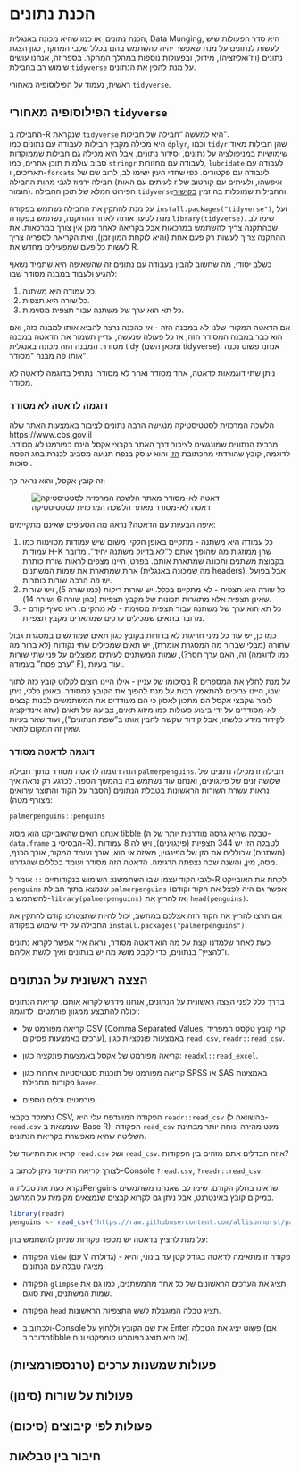 # הכנת נתונים {#sec-data-munging-tidyverse}

הכנת נתונים, או כמו שהיא מכונה באנגלית, Data Munging, היא סדר הפעולות שיש לעשות לנתונים על מנת שאפשר יהיה להשתמש בהם בכלל שלבי המחקר, כגון הצגת נתונים (ויז'ואליזציה), מידול, ובפעולות נוספות במהלך המחקר. בספר זה, אנחנו עושים שימוש רב בחבילת `tidyverse` על מנת להכין את הנתונים.

ראשית, נעמוד על הפילוסופיה מאחורי `tidyverse`.

## הפילוסופיה מאחורי `tidyverse`

החבילה ב-R שנקראת `tidyverse` היא למעשה "חבילה של חבילות".\
היא מכילה מקבץ חבילות לעבודה עם נתונים כמו `dplyr`, וכמו `tidyr` שהן חבילות מאוד שימושיות במניפולציה על נתונים, וסידור נתונים, אבל היא מכילה גם חבילות שממוקדות סביב עולמות תוכן אחרים, כמו `stringr` לעבודה עם מחזורות, `lubridate` לעבודה עם תאריכים, ו-`forcats` לעבודה עם פקטורים. כפי שחדי העין ישימו לב, לרוב שם של חבילה ירמוז לגבי מהות החבילה (לעיתים עם האות r איפשהו, ולעיתים עם קורטוב של הומור). הפירוט המלא של תוכן החבילה `tidyverse`והחבילות שמוכלות בה זמין [בקישור](https://www.tidyverse.org/).

על מנת להתקין את החבילה נשתמש בפקודה `install.packages("tidyverse")`, ועל מנת לטעון אותה לאחר ההתקנה, נשתמש בפקודה `library(tidyverse)`. שימו לב שבהתקנה צריך להשתמש במרכאות אבל בקריאה לאחר מכן אין צורך במרכאות. את ההתקנה צריך לעשות רק פעם אחת (והיא לוקחת המון זמן), ואת הקריאה לספריה צריך לעשות כל פעם שמפעילים מחדש את R.

כשלב יסודי, מה שחשוב להבין בעבודה עם נתונים זה שהשאיפה היא שתמיד נשאף להגיע ולעבוד במבנה מסודר שבו:

1.  כל עמודה היא משתנה.
2.  כל שורה היא תצפית.
3.  כל תא הוא ערך של משתנה עבור תצפית מסוימות.

אם הדאטה המקורי שלנו לא במבנה הזה - אז כהכנה נרצה להביא אותו למבנה כזה, ואם הוא כבר במבנה המסודר הזה, אז כל פעולה שנעשה, עדיין תשמור את הדאטה במבנה מסודר. המבנה הזה מכונה באנגלית tidy (ומכאן השם tidyverse). אנחנו פשוט נכנה אותו פה מבנה "מסודר".

ניתן שתי דוגמאות לדאטה, אחד מסודר ואחר לא מסודר. נתחיל בדוגמה לדאטה לא מסודר.

### דוגמה לדאטה לא מסודר

הלשכה המרכזית לסטטיסטיקה מנגישה הרבה נתונים לציבור באמצעות האתר שלה https://www.cbs.gov.il\
מרבית הנתונים שמונגשים לציבור דרך האתר בקבצי אקסל הינם בפורמט לא מסודר. לדוגמה, קובץ שהורדתי מהכתובת [הזו](https://www.cbs.gov.il/he/publications/Pages/2016/%D7%A1%D7%A4%D7%99%D7%A8%D7%95%D7%AA-%D7%AA%D7%A0%D7%95%D7%A2%D7%94-%D7%91%D7%93%D7%A8%D7%9B%D7%99%D7%9D-%D7%9C%D7%90-%D7%A2%D7%99%D7%A8%D7%95%D7%A0%D7%99%D7%95%D7%AA-2015-2010.aspx) והוא עוסק בנפח תנועה מסביב לכנרת בחג הפסח וסוכות.

זה קובץ אקסל, והוא נראה כך:

![דאטה לא-מסודר מאתר הלשכה המרכזית לסטטיסטיקה](images/cbs_untidy_data.png){fig-alt="דאטה לא-מסודר מאתר הלשכה המרכזית לסטטיסטיקה" fig-align="center"}

איפה הבעיות עם הדאטה? נראה מה הסעיפים שאינם מתקיימים:

1.  כל עמודה היא משתנה - מתקיים באופן חלקי. משום שיש עמודות מסוימות כמו עמודות H-K שהן ממוזגות מה שהופך אותם ל"לא בדיוק משתנה יחיד". מדובר בקבוצת משתנים ותכונה שמתארת אותם. בפרט, היינו מצפים לראות שורת כותרת אחת שמתארת את שמות המשתנים (מה שמכונה באנגלית headers), אבל בפועל יש פה הרבה שורות כותרות.
2.  כל שורה היא תצפית - לא מתקיים בכלל. יש שורות ריקות (כמו שורה 5), ויש שורות שאינן תצפית אלא מתארות תכונות של מקבץ תצפיות (כגון שורה 6 ושורה 14).
3.  כל תא הוא ערך של משתנה עבור תצפית מסוימת - לא מתקיים. ראו סעיף קודם - מדובר בתאים שמכילים ערכים שמתארים מקבץ תצפיות.

כמו כן, יש עוד כל מיני חריגות לא ברורות בקובץ כגון תאים שמודגשים במסגרת גבול שחורה (מבלי שברור מה המסגרת אומרת), יש תאים שמכילים שתי נקודות (לא ברור מה זה, האם ערך חסר?), שמות המשתנים לעיתים מפוצלים על פני שתי שורות (כמו לדוגמה "ערב פסח" בעמודה F), ועוד בעיות.

בסיכומו של עניין - אילו היינו רוצים לקלוט קובץ כזה לתוך R על מנת לחלץ את המספרים שבו, היינו צריכים להתאמץ רבות על מנת להפוך את הקובץ למסודר. באופן כללי, ניתן לומר שקבצי אקסל הם מתכון לאסון כי הם מעודדים את המשתמשים לבנות קבצים לא-מסודרים על ידי ביצוע פעולות כמו מיזוג תאים, צביעה של תאים (שזה אינדיקציה לקידוד מידע כלשהו, אבל קידוד שקשה להבין אותו ב"שפת הנתונים"), ועוד שאר בעיות שאין זה המקום לתאר.

### דוגמה לדאטה מסודר

הנה דוגמה לדאטה מסודר מתוך חבילת `palmerpenguins`. חבילה זו מכילה נתונים של שלושה זנים של פינגוינים, ואנחנו עוד נשתמש בה בהמשך הספר. לכרגע רק נראה איך נראות עשרת השורות הראשונות בטבלת הנתונים (הסבר על הקוד והתוצר שרואים מצורף מטה):

```r
palmerpenguins::penguins
```

אנחנו רואים שהאובייקט הוא מסוג tibble (טבלה שהיא גרסה מודרנית יותר של ה-`data.frame` הבסיסי ב-R). לטבלה הזו יש 344 תצפיות (פינגוינים), ויש לה 8 עמודות (משתנים) שכוללים את הזן של הפינגוין, מאיזה אי הוא, אורך ועומד המקור, אורך הכנף, מסה, מין, והשנה שבה נצפתה הדגימה. הדאטה הזה מסודר ועומד בכללים שהגדרנו.

לגבי הקוד עצמו שבו השתמשנו: השימוש בנקודותיים `::` אומר ל-R לקחת את האובייקט `penguins` שנמצא בתוך חבילת `palmerpenguins` (אפשר גם היה לפצל את הקוד וקודם להשתמש ב-`library(palmerpenguins)` ואז להריץ את `head(penguins)`.

אם תרצו להריץ את הקוד הזה אצלכם במחשב, יכול להיות שתצטרכו קודם להתקין את החבילה על ידי שימוש בפקודה `install.packages("palmerpenguins")`.

כעת לאחר שלמדנו קצת על מה הוא דאטה מסודר, נראה איך אפשר לקרוא נתונים ו"להציץ" בנתונים, כדי לקבל מושג מה יש בנתונים ואיך לגשת אליהם.

## הצצה ראשונית על הנתונים

בדרך כלל לפני הצצה ראשונית על הנתונים, אנחנו נידרש לקרוא אותם. קריאת הנתונים יכולה להתבצע ממגוון פורמטים. לדוגמה:

-   קריאה מפורמט של CSV (Comma Separated Values, קרי קובץ טקסט המפריד ערכים באמצעות פסיקים), באמצעות פונקציות כגון `read.csv`, `readr::read_csv`.

-   קריאה מפורמט של אקסל באמצעות פונקציה כגון: `readxl::read_excel`.

-   קריאה מפורמט של תוכנות סטטיסטיות אחרות כגון SPSS או SAS באמצעות פקודות מחבילת `haven`.

-   פורמטים וכלים נוספים.

נתמקד בקבצי CSV, הפקודה המועדפת עלי היא `readr::read_csv` (בהשוואה ל-`read.csv` שנמצאת ב-Base R). הפקודה `read_csv` מעט מהירה ונוחה יותר מבחינת השליטה שהיא מאפשרת בקריאת הנתונים.

::: question
קראו את התיעוד של `read.csv` ושל `read_csv`. איזה הבדלים אתם מזהים בין הפקודות?

לצורך קריאת התיעוד ניתן לכתוב ב-Console `?read.csv`, `?readr::read_csv`.
:::

נקרא כעת את טבלת הPenguins שראינו בחלק הקודם. שימו לב שאנחנו משתמשים במיקום קובץ באינטרנט, אבל ניתן גם לקרוא קבצים שנמצאים מקומית על המחשב.

```r
library(readr)
penguins <- read_csv("https://raw.githubusercontent.com/allisonhorst/palmerpenguins/main/inst/extdata/penguins.csv")
```

על מנת להציץ בדאטה יש מספר פקודות שניתן להשתמש בהן:

-   הפקודה `View` (עם V גדולרה) - פקודה זו מתאימה לדאטה בגודל קטן עד בינוני, והיא מציגה טבלה עם הנתונים.

-   הפקודה `glimpse` תציג את הערכים הראשונים של כל אחד מהמשתנים, כמו גם את שמות המשתנים, ואת סוגם.

-   הפקודה `head` תציג טבלה המוגבלת לשש התצפיות הראשונות.

-   ולכתוב ב-Console את שם הקובץ וללחוץ על Enter פשוט יציג את הטבלה (אם מדובר בtibble אז היא תוצג בפומרט קומפקטי ונוח).

## פעולות שמשנות ערכים (טרנספורמציות)

## פעולות על שורות (סינון)

## פעולות לפי קיבוצים (סיכום)

## חיבור בין טבלאות
